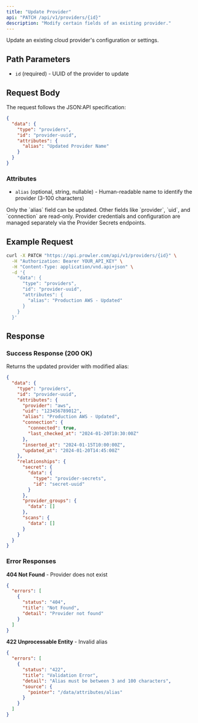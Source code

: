 ```yaml
---
title: "Update Provider"
api: "PATCH /api/v1/providers/{id}"
description: "Modify certain fields of an existing provider."
---
```


Update an existing cloud provider's configuration or settings.

## Path Parameters

- `id` (required) - UUID of the provider to update

## Request Body

The request follows the JSON:API specification:

```json
{
  "data": {
    "type": "providers",
    "id": "provider-uuid",
    "attributes": {
      "alias": "Updated Provider Name"
    }
  }
}
```

### Attributes

- `alias` (optional, string, nullable) - Human-readable name to identify the provider (3-100 characters)

<Note>
Only the `alias` field can be updated. Other fields like `provider`, `uid`, and `connection` are read-only. Provider credentials and configuration are managed separately via the Provider Secrets endpoints.
</Note>

## Example Request

```bash
curl -X PATCH "https://api.prowler.com/api/v1/providers/{id}" \
  -H "Authorization: Bearer YOUR_API_KEY" \
  -H "Content-Type: application/vnd.api+json" \
  -d '{
    "data": {
      "type": "providers",
      "id": "provider-uuid",
      "attributes": {
        "alias": "Production AWS - Updated"
      }
    }
  }'
```

## Response

### Success Response (200 OK)

Returns the updated provider with modified alias:

```json
{
  "data": {
    "type": "providers",
    "id": "provider-uuid",
    "attributes": {
      "provider": "aws",
      "uid": "123456789012",
      "alias": "Production AWS - Updated",
      "connection": {
        "connected": true,
        "last_checked_at": "2024-01-20T10:30:00Z"
      },
      "inserted_at": "2024-01-15T10:00:00Z",
      "updated_at": "2024-01-20T14:45:00Z"
    },
    "relationships": {
      "secret": {
        "data": {
          "type": "provider-secrets",
          "id": "secret-uuid"
        }
      },
      "provider_groups": {
        "data": []
      },
      "scans": {
        "data": []
      }
    }
  }
}
```

### Error Responses

**404 Not Found** - Provider does not exist
```json
{
  "errors": [
    {
      "status": "404",
      "title": "Not Found",
      "detail": "Provider not found"
    }
  ]
}
```

**422 Unprocessable Entity** - Invalid alias
```json
{
  "errors": [
    {
      "status": "422",
      "title": "Validation Error",
      "detail": "Alias must be between 3 and 100 characters",
      "source": {
        "pointer": "/data/attributes/alias"
      }
    }
  ]
}
```
